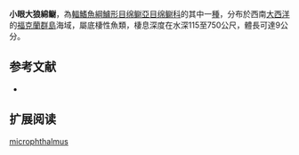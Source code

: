 {{Speciesbox
| name = 小眼大狼綿鳚
| image = 
| status = NE
| status_system = IUCN3.1
| genus = Letholycus
| species = microphthalmus
| authority = [[Norman|Norman]], 1937
| synonyms = 
}}

'''小眼大狼綿鳚'''，為[[輻鰭魚綱|輻鰭魚綱]][[鱸形目|鱸形目]][[绵鳚亞目|绵鳚亞目]][[绵鳚科|绵鳚科]]的其中一[[種|種]]，分布於西南[[大西洋|大西洋]]的[[福克蘭群島|福克蘭群島]]海域，屬底棲性魚類，棲息深度在水深115至750公尺，體長可達9公分。

==参考文献==
*{{FishBase_species|genus=Letholycus|species=microphthalmus|year=2011|month=12}}

== 扩展阅读 ==
{{refbegin}}
{{wikispecies-inline|Letholycus microphthalmus|小眼大狼綿鳚}}
{{refend}}
{{Taxonbar|from=Q1097203}}

[[Category:大狼綿鳚属|microphthalmus]]


{{鱸形目小作品}}